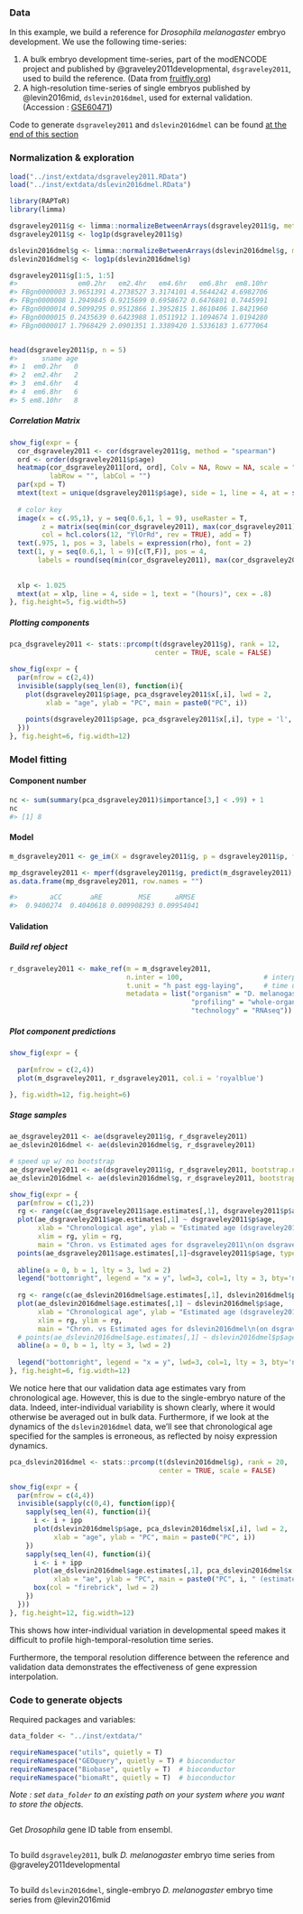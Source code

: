 ### Data

In this example, we build a reference for *Drosophila melanogaster* embryo development. We use the following time-series:

1. A bulk embryo development time-series, part of the modENCODE project and published by @graveley2011developmental, `dsgraveley2011`, used to build the reference. (Data from [fruitfly.org](https://fruitfly.org/sequence/download.html))
 1. A high-resolution time-series of single embryos published by @levin2016mid, `dslevin2016dmel`, used for external validation. (Accession : [GSE60471](https://www.ncbi.nlm.nih.gov/geo/query/acc.cgi?acc=GSE60471))

Code to generate `dsgraveley2011` and `dslevin2016dmel` can be found [at the end of this section](#code-to-generate-objects-1)




### Normalization & exploration
```r
load("../inst/extdata/dsgraveley2011.RData")
load("../inst/extdata/dslevin2016dmel.RData")
```

```r
library(RAPToR)
library(limma)

dsgraveley2011$g <- limma::normalizeBetweenArrays(dsgraveley2011$g, method = "quantile")
dsgraveley2011$g <- log1p(dsgraveley2011$g)

dslevin2016dmel$g <- limma::normalizeBetweenArrays(dslevin2016dmel$g, method = "quantile")
dslevin2016dmel$g <- log1p(dslevin2016dmel$g)
```

```r
dsgraveley2011$g[1:5, 1:5]
#>               em0.2hr   em2.4hr   em4.6hr   em6.8hr  em8.10hr
#> FBgn0000003 3.9651391 4.2738527 3.3174101 4.5644242 4.6982706
#> FBgn0000008 1.2949845 0.9215699 0.6958672 0.6476801 0.7445991
#> FBgn0000014 0.5099295 0.9512866 1.3952815 1.8610406 1.8421960
#> FBgn0000015 0.2435639 0.6423988 1.0511912 1.1094674 1.0194280
#> FBgn0000017 1.7968429 2.0901351 1.3389420 1.5336183 1.6777064


head(dsgraveley2011$p, n = 5)
#>      sname age
#> 1  em0.2hr   0
#> 2  em2.4hr   2
#> 3  em4.6hr   4
#> 4  em6.8hr   6
#> 5 em8.10hr   8
```

##### Correlation Matrix
```r
show_fig(expr = {
  cor_dsgraveley2011 <- cor(dsgraveley2011$g, method = "spearman")
  ord <- order(dsgraveley2011$p$age)
  heatmap(cor_dsgraveley2011[ord, ord], Colv = NA, Rowv = NA, scale = "none", keep.dendro = F, margins = c(2,5),
          labRow = "", labCol = "")
  par(xpd = T)
  mtext(text = unique(dsgraveley2011$p$age), side = 1, line = 4, at = seq(-.16,.85, l = 12))
  
  # color key
  image(x = c(.95,1), y = seq(0.6,1, l = 9), useRaster = T,
        z = matrix(seq(min(cor_dsgraveley2011), max(cor_dsgraveley2011), l = 9), ncol = 9),
        col = hcl.colors(12, "YlOrRd", rev = TRUE), add = T)
  text(.975, 1, pos = 3, labels = expression(rho), font = 2)
  text(1, y = seq(0.6,1, l = 9)[c(T,F)], pos = 4, 
       labels = round(seq(min(cor_dsgraveley2011), max(cor_dsgraveley2011), l = 9)[c(T,F)], 2), cex = .6)
  
  
  xlp <- 1.025
  mtext(at = xlp, line = 4, side = 1, text = "(hours)", cex = .8)
}, fig.height=5, fig.width=5)
```

##### Plotting components

```r
pca_dsgraveley2011 <- stats::prcomp(t(dsgraveley2011$g), rank = 12,
                                    center = TRUE, scale = FALSE)
```

```r
show_fig(expr = {
  par(mfrow = c(2,4))
  invisible(sapply(seq_len(8), function(i){
    plot(dsgraveley2011$p$age, pca_dsgraveley2011$x[,i], lwd = 2,
         xlab = "age", ylab = "PC", main = paste0("PC", i))
  
    points(dsgraveley2011$p$age, pca_dsgraveley2011$x[,i], type = 'l', lty = 2)
  }))
}, fig.height=6, fig.width=12)
```


### Model fitting

#### Component number

```r
nc <- sum(summary(pca_dsgraveley2011)$importance[3,] < .99) + 1
nc
#> [1] 8
```

#### Model

```r
m_dsgraveley2011 <- ge_im(X = dsgraveley2011$g, p = dsgraveley2011$p, formula = "X ~ s(age, bs = 'cr')", nc = nc)
```

```r
mp_dsgraveley2011 <- mperf(dsgraveley2011$g, predict(m_dsgraveley2011), is.t = T)
as.data.frame(mp_dsgraveley2011, row.names = "")
```

```r
#>        aCC       aRE         MSE      aRMSE
#>  0.9400274  0.4040618 0.009908293 0.09954041
```


#### Validation

##### Build ref object


```r
r_dsgraveley2011 <- make_ref(m = m_dsgraveley2011,
                             n.inter = 100,                    # interpolation resolution
                             t.unit = "h past egg-laying",     # time unit
                             metadata = list("organism" = "D. melanogaster", # any metadata
                                             "profiling" = "whole-organism, bulk",
                                             "technology" = "RNAseq")) 
```

##### Plot component predictions

```r
show_fig(expr = {
  
  par(mfrow = c(2,4))
  plot(m_dsgraveley2011, r_dsgraveley2011, col.i = 'royalblue')

}, fig.width=12, fig.height=6)
```

##### Stage samples

```r
ae_dsgraveley2011 <- ae(dsgraveley2011$g, r_dsgraveley2011)
ae_dslevin2016dmel <- ae(dslevin2016dmel$g, r_dsgraveley2011)
```

```r
# speed up w/ no bootstrap
ae_dsgraveley2011 <- ae(dsgraveley2011$g, r_dsgraveley2011, bootstrap.n = 1)
ae_dslevin2016dmel <- ae(dslevin2016dmel$g, r_dsgraveley2011, bootstrap.n = 1)
```


```r
show_fig(expr = {
  par(mfrow = c(1,2))
  rg <- range(c(ae_dsgraveley2011$age.estimates[,1], dsgraveley2011$p$age))
  plot(ae_dsgraveley2011$age.estimates[,1] ~ dsgraveley2011$p$age, 
       xlab = "Chronological age", ylab = "Estimated age (dsgraveley2011)", 
       xlim = rg, ylim = rg,
       main = "Chron. vs Estimated ages for dsgraveley2011\n(on dsgraveley2011 reference)", lwd = 2)
  points(ae_dsgraveley2011$age.estimates[,1]~dsgraveley2011$p$age, type = 'l', lty = 2)
  
  abline(a = 0, b = 1, lty = 3, lwd = 2)
  legend("bottomright", legend = "x = y", lwd=3, col=1, lty = 3, bty='n')
  
  rg <- range(c(ae_dslevin2016dmel$age.estimates[,1], dslevin2016dmel$p$age))
  plot(ae_dslevin2016dmel$age.estimates[,1] ~ dslevin2016dmel$p$age, 
       xlab = "Chronological age", ylab = "Estimated age (dsgraveley2011)", 
       xlim = rg, ylim = rg,
       main = "Chron. vs Estimated ages for dslevin2016dmel\n(on dsgraveley2011 reference)", lwd = 2)
  # points(ae_dslevin2016dmel$age.estimates[,1] ~ dslevin2016dmel$p$age, type = 'l', lty = 2)
  abline(a = 0, b = 1, lty = 3, lwd = 2)
  
  legend("bottomright", legend = "x = y", lwd=3, col=1, lty = 3, bty='n')
}, fig.height=6, fig.width=12)
```


We notice here that our validation data age estimates vary from chronological age.
However, this is due to the single-embryo nature of the data. 
Indeed, inter-individual variability is shown clearly, where it would otherwise be averaged out in bulk data.
Furthermore, if we look at the dynamics of the `dslevin2016dmel` data, we'll see that chronological age specified for the samples is erroneous, as reflected by noisy expression dynamics.

```r
pca_dslevin2016dmel <- stats::prcomp(t(dslevin2016dmel$g), rank = 20,
                                     center = TRUE, scale = FALSE)
```

```r
show_fig(expr = {
  par(mfrow = c(4,4))
  invisible(sapply(c(0,4), function(ipp){
    sapply(seq_len(4), function(i){
      i <- i + ipp
      plot(dslevin2016dmel$p$age, pca_dslevin2016dmel$x[,i], lwd = 2,
           xlab = "age", ylab = "PC", main = paste0("PC", i))
    })
    sapply(seq_len(4), function(i){
      i <- i + ipp
      plot(ae_dslevin2016dmel$age.estimates[,1], pca_dslevin2016dmel$x[,i], lwd = 2, col = "firebrick",
           xlab = "ae", ylab = "PC", main = paste0("PC", i, " (estimated age)"))
      box(col = "firebrick", lwd = 2)
    })
  }))
}, fig.height=12, fig.width=12)
```

This shows how inter-individual variation in developmental speed makes it difficult to profile high-temporal-resolution time series.

Furthermore, the temporal resolution difference between the reference and validation data demonstrates the effectiveness of gene expression interpolation.


### Code to generate objects

Required packages and variables:
```r
data_folder <- "../inst/extdata/"

requireNamespace("utils", quietly = T)
requireNamespace("GEOquery", quietly = T) # bioconductor
requireNamespace("Biobase", quietly = T)  # bioconductor
requireNamespace("biomaRt", quietly = T)  # bioconductor
```

*Note : set `data_folder` to an existing path on your system where you want to store the objects.*

```r
```


Get *Drosophila* gene ID table from ensembl.
```r
```

To build `dsgraveley2011`, bulk *D. melanogaster* embryo time series from @graveley2011developmental
```r
```


To build `dslevin2016dmel`, single-embryo *D. melanogaster* embryo time series from @levin2016mid
```r
```
